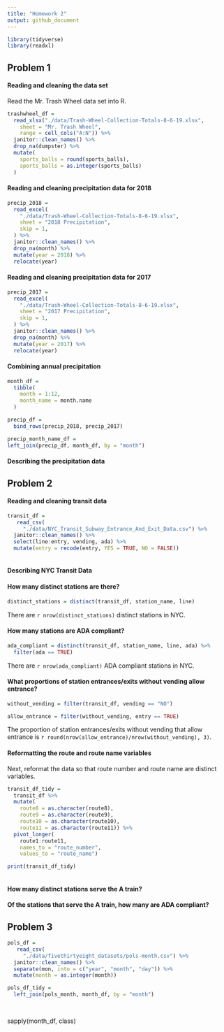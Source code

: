 ```yaml
---
title: "Homework 2"
output: github_document
---
```

```r
library(tidyverse)
library(readxl)
```

## Problem 1

#### Reading and cleaning the data set

Read the Mr. Trash Wheel data set into R.

```r
trashwheel_df =
  read_xlsx("./data/Trash-Wheel-Collection-Totals-8-6-19.xlsx",
    sheet = "Mr. Trash Wheel",
    range = cell_cols("A:N")) %>%
  janitor::clean_names() %>%
  drop_na(dumpster) %>%
  mutate(
    sports_balls = round(sports_balls),
    sports_balls = as.integer(sports_balls)
  )
```


#### Reading and cleaning precipitation data for 2018

```r
precip_2018 = 
  read_excel(
    "./data/Trash-Wheel-Collection-Totals-8-6-19.xlsx",
    sheet = "2018 Precipitation",
    skip = 1,
  ) %>%
  janitor::clean_names() %>%
  drop_na(month) %>%
  mutate(year = 2018) %>%
  relocate(year)
```


#### Reading and cleaning precipitation data for 2017
```r
precip_2017 = 
  read_excel(
    "./data/Trash-Wheel-Collection-Totals-8-6-19.xlsx",
    sheet = "2017 Precipitation",
    skip = 1,
  ) %>%
  janitor::clean_names() %>%
  drop_na(month) %>%
  mutate(year = 2017) %>%
  relocate(year)
```


#### Combining annual precipitation
```r
month_df = 
  tibble(
    month = 1:12,
    month_name = month.name
  )

precip_df = 
  bind_rows(precip_2018, precip_2017)

precip_month_name_df = 
left_join(precip_df, month_df, by = "month")
```


#### Describing the precipitation data



## Problem 2

#### Reading and cleaning transit data

```r
transit_df =
   read_csv(
     "./data/NYC_Transit_Subway_Entrance_And_Exit_Data.csv") %>%
  janitor::clean_names() %>%
  select(line:entry, vending, ada) %>%
  mutate(entry = recode(entry, YES = TRUE, NO = FALSE))
 
```

#### Describing NYC Transit Data



#### How many distinct stations are there?
```r
distinct_stations = distinct(transit_df, station_name, line)
```
There are `r nrow(distinct_stations)` distinct stations in NYC.

#### How many stations are ADA compliant?
```r
ada_compliant = distinct(transit_df, station_name, line, ada) %>%
  filter(ada == TRUE)
```
There are `r nrow(ada_compliant)` ADA compliant stations in NYC.

#### What proportions of station entrances/exits without vending allow entrance?
```r
without_vending = filter(transit_df, vending == "NO")

allow_entrance = filter(without_vending, entry == TRUE)
```
The proportion of station entrances/exits without vending that allow entrance is `r round(nrow(allow_entrance)/nrow(without_vending), 3)`.



#### Reformatting the route and route name variables
Next, reformat the data so that route number and route name are distinct variables.
```r
transit_df_tidy =
  transit_df %>%
  mutate(
    route8 = as.character(route8),
    route9 = as.character(route9),
    route10 = as.character(route10),
    route11 = as.character(route11)) %>%
  pivot_longer(
    route1:route11,
    names_to = "route_number",
    values_to = "route_name")

print(transit_df_tidy)
  
```

#### How many distinct stations serve the A train?

#### Of the stations that serve the A train, how many are ADA compliant?

## Problem 3
```r
pols_df =
   read_csv(
     "./data/fivethirtyeight_datasets/pols-month.csv") %>%
  janitor::clean_names() %>%
  separate(mon, into = c("year", "month", "day")) %>%
  mutate(month = as.integer(month))

pols_df_tidy = 
  left_join(pols_month, month_df, by = "month")
  
 
```

sapply(month_df, class)
